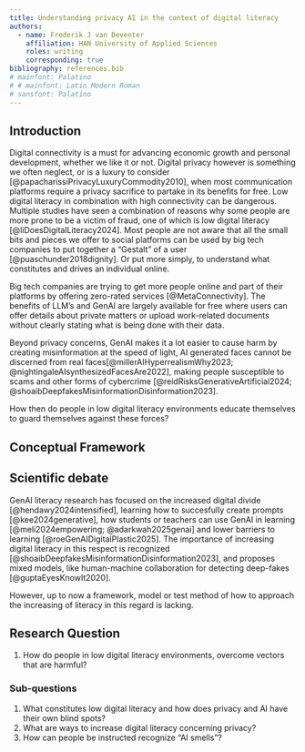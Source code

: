 ```yaml
---
title: Understanding privacy AI in the context of digital literacy
authors:
  - name: Frederik J van Deventer
    affiliation: HAN University of Applied Sciences
    roles: writing
    corresponding: true
bibliography: references.bib
# mainfont: Palatino
# # mainfont: Latin Modern Roman
# sansfont: Palatino
---
```


## Introduction

Digital connectivity is a must for advancing economic growth and personal development, whether we like it or not. Digital privacy however is something we often neglect, or is a luxury to consider [@papacharissiPrivacyLuxuryCommodity2010], when most communication platforms require a privacy sacrifice to partake in its benefits for free.
Low digital literacy in combination with high connectivity can be dangerous. Multiple studies have seen a combination of reasons why some people are more prone to be a victim of fraud, one of which is low digital literacy [@liDoesDigitalLiteracy2024]. Most people are not aware that all the small bits and pieces we offer to social platforms can be used by big tech companies to put together a "Gestalt" of a user [@puaschunder2018dignity]. Or put more simply, to understand what constitutes and drives an individual online.

Big tech companies are trying to get more people online and part of their platforms by offering zero-rated services [@MetaConnectivity]. The benefits of LLM's and GenAI are largely available for free where users can offer details about private matters or upload work-related documents without clearly stating what is being done with their data.

Beyond privacy concerns, GenAI makes it a lot easier to cause harm by creating misinformation at the speed of light, AI generated faces cannot be discerned from real faces[@millerAIHyperrealismWhy2023; @nightingaleAIsynthesizedFacesAre2022], making people susceptible to scams and other forms of cybercrime [@reidRisksGenerativeArtificial2024; @shoaibDeepfakesMisinformationDisinformation2023].

How then do people in low digital literacy environments educate themselves to guard themselves against these forces?

## Conceptual Framework

## Scientific debate

GenAI literacy research has focused on the increased digital divide [@hendawy2024intensified], learning how to succesfully create prompts [@kee2024generative], how students or teachers can use GenAI in learning [@meli2024empowering; @adarkwah2025genai] and lower barriers to learning [@roeGenAIDigitalPlastic2025]. The importance of increasing digital literacy in this respect is recognized [@shoaibDeepfakesMisinformationDisinformation2023], and proposes mixed models, like human-machine collaboration for detecting deep-fakes [@guptaEyesKnowIt2020].

However, up to now a framework, model or test method of how to approach the increasing of literacy in this regard is lacking.

## Research Question

1. How do people in low digital literacy environments, overcome vectors that are harmful?

### Sub-questions

1. What constitutes low digital literacy and how does privacy and AI have their own blind spots?
2. What are ways to increase digital literacy concerning privacy?
3. How can people be instructed recognize "AI smells"?

